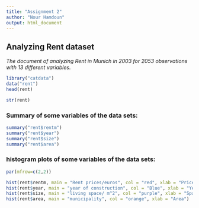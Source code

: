 ---
title: "Assignment 2"
author: "Nour Hamdoun"
output: html_document
---

##  **Analyzing Rent dataset**   
_The document of analyzing Rent in Munich in 2003 for 2053 observations with 13 different variables._ 

```{r, echo=F}
library("catdata")
data("rent")
head(rent)
```


```{r,echo=FALSE}

str(rent)

```


###  **Summary of some variables of the data sets:** 

```{r, echo=TRUE}

summary("rent$rentm")
summary("rent$year")
summary("rent$size")
summary("rent$area")


```


###  **histogram plots of some variables of the data sets:** 

```{r, echo=F}
par(mfrow=c(2,2))

hist(rent$rentm, main = "Rent prices/euros", col = "red", xlab = "Price")
hist(rent$year, main = "year of construction", col = "Blue", xlab = "Year")
hist(rent$size, main = "living space/ m^2", col = "purple", xlab = "Space")
hist(rent$area, main = "municipality", col = "orange", xlab = "Area")

```

